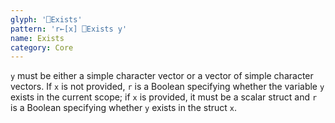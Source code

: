```yaml
---
glyph: '⎕Exists'
pattern: 'r←[x] ⎕Exists y'
name: Exists
category: Core
---
```


`y` must be either a simple character vector or a vector of simple character vectors. If `x` is not provided, `r` is a Boolean specifying whether the variable `y` exists in the current scope; if `x` is provided, it must be a scalar struct and `r` is a Boolean specifying whether `y` exists in the struct `x`.